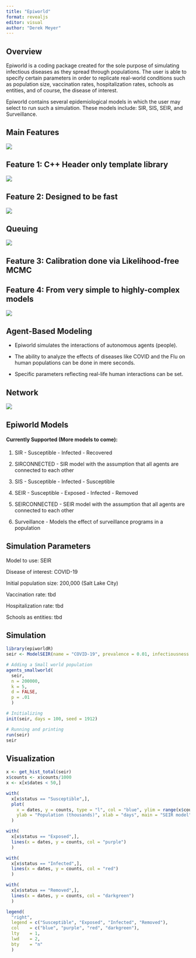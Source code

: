 ```yaml
---
title: "Epiworld"
format: revealjs
editor: visual
author: "Derek Meyer"
---
```


## Overview

Epiworld is a coding package created for the sole purpose of simulating infectious diseases as they spread through populations. The user is able to specify certain parameters in order to replicate real-world conditions such as population size, vaccination rates, hospitalization rates, schools as entities, and of course, the disease of interest.

Epiworld contains several epidemiological models in which the user may select to run such a simulation. These models include: SIR, SIS, SEIR, and Surveillance.

## Main Features

![](images/Screen%20Shot%202022-09-26%20at%201.28.30%20PM.png)

## Feature 1: C++ Header only template library

![](images/Screen%20Shot%202022-09-26%20at%201.26.49%20PM.png)

## Feature 2: Designed to be fast

![](images/Screen%20Shot%202022-09-26%20at%201.21.02%20PM.png)

## Queuing

![](images/Screen%20Shot%202022-09-26%20at%201.19.44%20PM.png)

## Feature 3: Calibration done via Likelihood-free MCMC

## Feature 4: From very simple to highly-complex models

![](images/Screen%20Shot%202022-09-26%20at%201.18.13%20PM.png)

## Agent-Based Modeling

-   Epiworld simulates the interactions of autonomous agents (people).

-   The ability to analyze the effects of diseases like COVID and the Flu on human populations can be done in mere seconds.

-   Specific parameters reflecting real-life human interactions can be set.

## Network

![](images/network.jpg){fig-align="center"}

## Epiworld Models

#### Currently Supported (More models to come):

1.  SIR - Susceptible - Infected - Recovered

2.  SIRCONNECTED - SIR model with the assumption that all agents are connected to each other

3.  SIS - Susceptible - Infected - Susceptible

4.  SEIR - Susceptible - Exposed - Infected - Removed

5.  SEIRCONNECTED - SEIR model with the assumption that all agents are connected to each other

6.  Surveillance - Models the effect of surveillance programs in a population

## Simulation Parameters

Model to use: SEIR

Disease of interest: COVID-19

Initial population size: 200,000 (Salt Lake City)

Vaccination rate: tbd

Hospitalization rate: tbd

Schools as entities: tbd

## Simulation

```r
library(epiworldR)
seir <- ModelSEIR(name = "COVID-19", prevalence = 0.01, infectiousness = 0.9, incubation_days = 4, recovery = 0.3)

# Adding a Small world population 
agents_smallworld(
  seir,
  n = 200000,
  k = 5,
  d = FALSE,
  p = .01
  )

# Initializing 
init(seir, days = 100, seed = 1912)

# Running and printing
run(seir)
seir

```

## Visualization

```r
x <- get_hist_total(seir)
x$counts <- x$counts/1000
x <- x[x$dates < 50,]

with(
  x[x$status == "Susceptible",],
  plot(
    x = dates, y = counts, type = "l", col = "blue", ylim = range(x$counts),
    ylab = "Population (thousands)", xlab = "days", main = "SEIR model")
  )

with(
  x[x$status == "Exposed",],
  lines(x = dates, y = counts, col = "purple")
  )

with(
  x[x$status == "Infected",],
  lines(x = dates, y = counts, col = "red")
  )

with(
  x[x$status == "Removed",],
  lines(x = dates, y = counts, col = "darkgreen")
  )

legend(
  "right",
  legend = c("Susceptible", "Exposed", "Infected", "Removed"),
  col    = c("blue", "purple", "red", "darkgreen"),
  lty    = 1,
  lwd    = 2,
  bty    = "n"
  )
```
